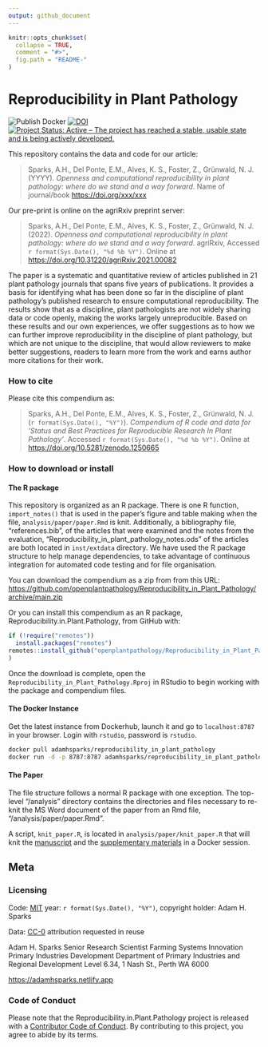 ```yaml
---
output: github_document
---
```


<!-- README.md is generated from README.Rmd. Please edit that file -->

```r
knitr::opts_chunk$set(
  collapse = TRUE,
  comment = "#>",
  fig.path = "README-"
)
```

# Reproducibility in Plant Pathology
<!-- badges: start -->
![Publish Docker](https://github.com/openplantpathology/Reproducibility_in_Plant_Pathology/workflows/Publish%20Docker/badge.svg)
[![DOI](https://zenodo.org/badge/62676177.svg)](https://zenodo.org/badge/latestdoi/62676177)
[![Project Status: Active – The project has reached a stable, usable state and is being actively developed.](http://www.repostatus.org/badges/latest/active.svg)](http://www.repostatus.org/#active)
<!-- badges: end -->

This repository contains the data and code for our article:

> Sparks, A.H., Del Ponte, E.M., Alves, K. S., Foster, Z., Grünwald, N. J. (YYYY). _Openness and computational reproducibility in plant pathology: where do we stand and a way forward_. Name of journal/book <https://doi.org/xxx/xxx>

Our pre-print is online on the agriRxiv preprint server:

> Sparks, A.H., Del Ponte, E.M., Alves, K. S., Foster, Z., Grünwald, N. J. (2022). _Openness and computational reproducibility in plant pathology: where do we stand and a way forward_. agriRxiv, Accessed `r format(Sys.Date(), "%d %b %Y")`. Online at <https://doi.org/10.31220/agriRxiv.2021.00082>

The paper is a systematic and quantitative review of articles published in 21 plant pathology journals that spans five years of publications.
It provides a basis for identifying what has been done so far in the discipline of plant pathology's published research to ensure computational reproducibility.
The results show that as a discipline, plant pathologists are not widely sharing data or code openly, making the works largely unreproducible.
Based on these results and our own experiences, we offer suggestions as to how we can further improve reproducibility in the discipline of plant pathology, but which are not unique to the discipline, that would allow reviewers to make better suggestions, readers to learn more from the work and earns author more citations for their work.

### How to cite

Please cite this compendium as:

> Sparks, A.H., Del Ponte, E.M., Alves, K. S., Foster, Z., Grünwald, N. J. (`r format(Sys.Date(), "%Y")`). _Compendium of R code and data for 'Status and Best Practices for Reproducible Research In Plant Pathology'_. Accessed `r format(Sys.Date(), "%d %b %Y")`. Online at <https://doi.org/10.5281/zenodo.1250665>

### How to download or install

#### The R package

This repository is organized as an R package.
There is one R function, `import_notes()` that is used in the paper's figure and table making when the file, `analysis/paper/paper.Rmd` is knit.
Additionally, a bibliography file, "references.bib", of the articles that were examined and the notes from the evaluation, "Reproducibility_in_plant_pathology_notes.ods" of the articles are both located in `inst/extdata` directory.
We have used the R package structure to help manage dependencies, to take advantage of continuous integration for automated code testing and for file organisation.

You can download the compendium as a zip from from this URL: <https://github.com/openplantpathology/Reproducibility_in_Plant_Pathology/archive/main.zip>

Or you can install this compendium as an R package, Reproducibility.in.Plant.Pathology, from GitHub with:
```r
if (!require("remotes"))
  install.packages("remotes")
remotes::install_github("openplantpathology/Reproducibility_in_Plant_Pathology"
)
```

Once the download is complete, open the `Reproducibility_in_Plant_Pathology.Rproj` in RStudio to begin working with the package and compendium files.

#### The Docker Instance

Get the latest instance from Dockerhub, launch it and go to `localhost:8787` in your browser.
Login with `rstudio`, password is `rstudio`.

```bash
docker pull adamhsparks/reproducibility_in_plant_pathology
docker run -d -p 8787:8787 adamhsparks/reproducibility_in_plant_pathology
```

#### The Paper

The file structure follows a normal R package with one exception.
The top-level "/analysis" directory contains the directories and files necessary to re-knit the MS Word document of the paper from an Rmd file, "/analysis/paper/paper.Rmd".

A script, `knit_paper.R`, is located in `analysis/paper/knit_paper.R` that will knit the [manuscript](analysis/paper/paper.docx) and the [supplementary materials](analysis/supplementary-materials.docx) in a Docker session.

## Meta

### Licensing

Code: [MIT](http://opensource.org/licenses/MIT) year: `r format(Sys.Date(), "%Y")`, copyright holder: Adam H. Sparks

Data: [CC-0](http://creativecommons.org/publicdomain/zero/1.0/) attribution requested in reuse

Adam H. Sparks
Senior Research Scientist
Farming Systems Innovation
Primary Industries Development
Department of Primary Industries and Regional Development
Level 6.34, 1 Nash St., Perth WA 6000

<https://adamhsparks.netlify.app>

### Code of Conduct

Please note that the Reproducibility.in.Plant.Pathology project is released with a [Contributor Code of Conduct](https://openplantpathology.github.io/Reproducible.Plant.Pathology/CODE_OF_CONDUCT.html).
By contributing to this project, you agree to abide by its terms.
